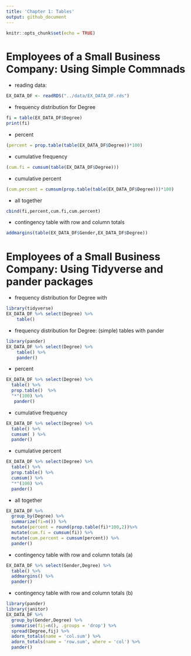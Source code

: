 ```yaml
---
title: 'Chapter 1: Tables'
output: github_document
---
```


```r
knitr::opts_chunk$set(echo = TRUE)
```

# Employees of a Small Business Company: Using Simple Commnads
- reading data:
```r
EX_DATA_DF <- readRDS("../data/EX_DATA_DF.rds")
```
- frequency distribution for Degree
```r
fi = table(EX_DATA_DF$Degree)
print(fi)
```
- percent
```r
(percent = prop.table(table(EX_DATA_DF$Degree))*100)
```
- cumulative frequency
```r
(cum.fi = cumsum(table(EX_DATA_DF$Degree)))
```
- cumulative percent
```r
(cum.percent = cumsum(prop.table(table(EX_DATA_DF$Degree)))*100)
```
- all together
```r
cbind(fi,percent,cum.fi,cum.percent)
```
- contingency table with row and column totals
```r
addmargins(table(EX_DATA_DF$Gender,EX_DATA_DF$Degree))
```

# Employees of a Small Business Company: Using Tidyverse and pander packages
- frequency distribution for Degree with \texttt{tidyverse}
```r
library(tidyverse)
EX_DATA_DF %>% select(Degree) %>%
    table()
```  
- frequency distribution for Degree: (simple) tables with pander
```r
library(pander)
EX_DATA_DF %>% select(Degree) %>%
    table() %>% 
    pander()
```  

- percent
```r
EX_DATA_DF %>% select(Degree) %>%
  table() %>%
  prop.table()  %>% 
  "*"(100) %>% 
   pander()
```
- cumulative frequency
```r
EX_DATA_DF %>% select(Degree) %>%
  table() %>%
  cumsum( ) %>% 
  pander()
```
- cumulative percent
```r
EX_DATA_DF %>% select(Degree) %>%
  table() %>%
  prop.table() %>% 
  cumsum() %>% 
  "*"(100) %>% 
  pander()
```
- all together
```r
EX_DATA_DF %>%
  group_by(Degree) %>% 
  summarize(fi=n()) %>% 
  mutate(percent = round(prop.table(fi)*100,2))%>% 
  mutate(cum.fi = cumsum(fi)) %>% 
  mutate(cum.percent = cumsum(percent)) %>% 
  pander()
```

- contingency table with row and column totals (a)
```r
EX_DATA_DF %>% select(Gender,Degree) %>%
  table() %>%
  addmargins() %>% 
  pander()
```

- contingency table with row and column totals (b)
```r
library(pander)
library(janitor)
EX_DATA_DF %>% 
  group_by(Gender,Degree) %>% 
  summarise(fij=n(), .groups = 'drop') %>% 
  spread(Degree,fij) %>% 
  adorn_totals(name = 'col.sum') %>% 
  adorn_totals(name = 'row.sum', where = 'col') %>% 
  pander()
```